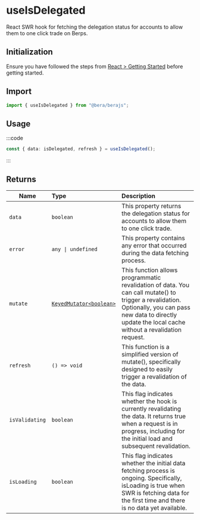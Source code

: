 # useIsDelegated

React SWR hook for fetching the delegation status for accounts to allow them to one click trade on Berps.

## Initialization

Ensure you have followed the steps from [React > Getting Started](/react/getting-started) before getting started.

## Import

```ts
import { useIsDelegated } from "@bera/berajs";
```

## Usage

:::code

```ts [exmaple.ts]
const { data: isDelegated, refresh } = useIsDelegated();
```

:::

## Returns

| Name           | Type                                                            | Description                                                                                                                                                                                                   |
| -------------- | :-------------------------------------------------------------- | :------------------------------------------------------------------------------------------------------------------------------------------------------------------------------------------------------------ |
| `data`         | `boolean`                                                       | This property returns the delegation status for accounts to allow them to one click trade.                                                                                                                    |
| `error`        | `any \| undefined`                                              | This property contains any error that occurred during the data fetching process.                                                                                                                              |
| `mutate`       | [`KeyedMutator<boolean>`](https://swr.vercel.app/docs/mutation) | This function allows programmatic revalidation of data. You can call mutate() to trigger a revalidation. Optionally, you can pass new data to directly update the local cache without a revalidation request. |
| `refresh`      | `() => void`                                                    | This function is a simplified version of mutate(), specifically designed to easily trigger a revalidation of the data.                                                                                        |
| `isValidating` | `boolean`                                                       | This flag indicates whether the hook is currently revalidating the data. It returns true when a request is in progress, including for the initial load and subsequent revalidation.                           |
| `isLoading`    | `boolean`                                                       | This flag indicates whether the initial data fetching process is ongoing. Specifically, isLoading is true when SWR is fetching data for the first time and there is no data yet available.                    |
